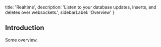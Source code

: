   title: 'Realtime',
  description: 'Listen to your database updates, inserts, and deletes over websockets.',
  sidebarLabel: 'Overview'
}


## Introduction

Some overview.
